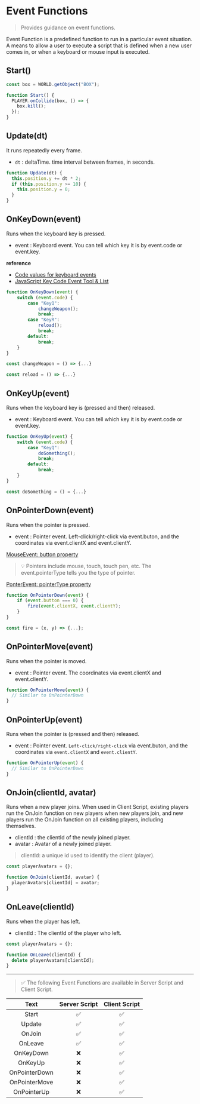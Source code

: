 # Event Functions

> Provides guidance on event functions.

Event Function is a predefined function to run in a particular event situation. A means to allow a user to execute a script that is defined when a new user comes in, or when a keyboard or mouse input is executed.

## Start()

```js showLineNumbers copy
const box = WORLD.getObject("BOX");

function Start() {
  PLAYER.onCollide(box, () => {
    box.kill();
  });
}
```

## Update(dt)

It runs repeatedly every frame.

- `dt` : deltaTime. time interval between frames, in seconds.

```js showLineNumbers copy
function Update(dt) {
  this.position.y += dt * 2;
  if (this.position.y >= 10) {
    this.position.y = 0;
  }
}
```

## OnKeyDown(event)

Runs when the keyboard key is pressed.

- event : Keyboard event. You can tell which key it is by event.code or event.key.

**reference**

- [Code values for keyboard events](https://developer.mozilla.org/en-US/docs/Web/API/UI_Events/Keyboard_event_code_values)
- [JavaScript Key Code Event Tool & List](https://www.toptal.com/developers/keycode)

```js showLineNumbers copy
function OnKeyDown(event) {
    switch (event.code) {
        case "KeyQ":
            changeWeapon();
            break;
        case "KeyR":
            reload();
            break;
        default:
            break;
    }
}

const changeWeapon = () => {...}

const reload = () => {...}
```

## OnKeyUp(event)

Runs when the keyboard key is (pressed and then) released.

- event : Keyboard event. You can tell which key it is by event.code or event.key.

```js showLineNumbers copy
function OnKeyUp(event) {
    switch (event.code) {
        case "KeyQ":
            doSomething();
            break;
        default:
            break;
    }
}

const doSomething = () = {...}
```

## OnPointerDown(event)

Runs when the pointer is pressed.

- event : Pointer event. Left-click/right-click via event.buton, and the coordinates via event.clientX and event.clientY.

[MouseEvent: button property](https://developer.mozilla.org/en-US/docs/Web/API/MouseEvent/button)

> 💡 Pointers include mouse, touch, touch pen, etc. The event.pointerType tells you the type of pointer.

[PonterEvent: pointerType property](https://developer.mozilla.org/en-US/docs/Web/API/MouseEvent/button)

```js showLineNumbers
function OnPointerDown(event) {
    if (event.button === 0) {
        fire(event.clientX, event.clientY);
    }
}

const fire = (x, y) => {...};
```

## OnPointerMove(event)

Runs when the pointer is moved.

- event : Pointer event. The coordinates via event.clientX and event.clientY.

```js showLineNumbers
function OnPointerMove(event) {
  // Similar to OnPointerDown
}
```

## OnPointerUp(event)

Runs when the pointer is (pressed and then) released.

- event : Pointer event. `Left-click/right-click` via event.buton, and the coordinates via `event.clientX` and `event.clientY`.

```js showLineNumbers
function OnPointerUp(event) {
  // Similar to OnPointerDown
}
```

## OnJoin(clientId, avatar)

Runs when a new player joins. When used in Client Script, existing players run the OnJoin function on new players when new players join, and new players run the OnJoin function on all existing players, including themselves.

- clientId : the clientId of the newly joined player.
- avatar : Avatar of a newly joined player.

> clientId: a unique id used to identify the client (player).

```js showLineNumbers
const playerAvatars = {};

function OnJoin(clientId, avatar) {
  playerAvatars[clientId] = avatar;
}
```

## OnLeave(clientId)

Runs when the player has left.

- clientId : The clientId of the player who left.

```js showLineNumbers
const playerAvatars = {};

function OnLeave(clientId) {
  delete playerAvatars[clientId];
}
```

---

> ✅ The following Event Functions are available in Server Script and Client Script.

|     Text      | Server Script | Client Script |
| :-----------: | :-----------: | :-----------: |
|     Start     |      ✅       |      ✅       |
|    Update     |      ✅       |      ✅       |
|    OnJoin     |      ✅       |      ✅       |
|    OnLeave    |      ✅       |      ✅       |
|   OnKeyDown   |      ❌       |      ✅       |
|    OnKeyUp    |      ❌       |      ✅       |
| OnPointerDown |      ❌       |      ✅       |
| OnPointerMove |      ❌       |      ✅       |
|  OnPointerUp  |      ❌       |      ✅       |
